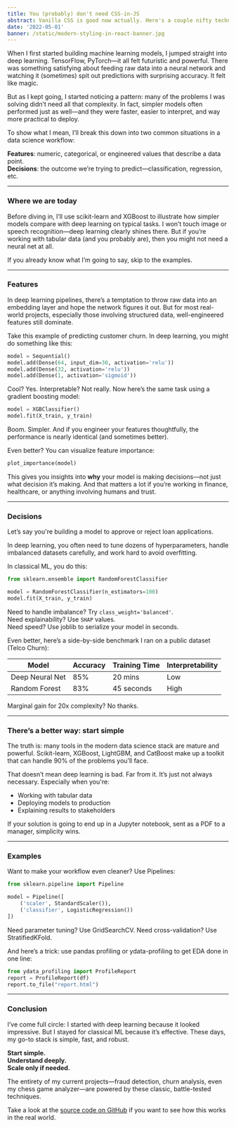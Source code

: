```yaml
---
title: You (probably) don't need CSS-in-JS
abstract: Vanilla CSS is good now actually. Here's a couple nifty techniques for dynamically styling React components with CSS custom properties.
date: '2022-05-01'
banner: /static/modern-styling-in-react-banner.jpg
---
```


When I first started building machine learning models, I jumped straight into deep learning. TensorFlow, PyTorch—it all felt futuristic and powerful. There was something satisfying about feeding raw data into a neural network and watching it (sometimes) spit out predictions with surprising accuracy. It felt like magic.  

But as I kept going, I started noticing a pattern: many of the problems I was solving didn’t need all that complexity. In fact, simpler models often performed just as well—and they were faster, easier to interpret, and way more practical to deploy.  

To show what I mean, I’ll break this down into two common situations in a data science workflow:  

**Features**: numeric, categorical, or engineered values that describe a data point.  
**Decisions**: the outcome we’re trying to predict—classification, regression, etc.  

---

### Where we are today

Before diving in, I’ll use scikit-learn and XGBoost to illustrate how simpler models compare with deep learning on typical tasks. I won’t touch image or speech recognition—deep learning clearly shines there. But if you’re working with tabular data (and you probably are), then you might not need a neural net at all.  

If you already know what I’m going to say, skip to the examples.  

---

### Features  

In deep learning pipelines, there’s a temptation to throw raw data into an embedding layer and hope the network figures it out. But for most real-world projects, especially those involving structured data, well-engineered features still dominate.  

Take this example of predicting customer churn. In deep learning, you might do something like this:  

```python
model = Sequential()
model.add(Dense(64, input_dim=30, activation='relu'))
model.add(Dense(32, activation='relu'))
model.add(Dense(1, activation='sigmoid'))
```

Cool? Yes. Interpretable? Not really. Now here’s the same task using a gradient boosting model:  

```python
model = XGBClassifier()
model.fit(X_train, y_train)
```

Boom. Simpler. And if you engineer your features thoughtfully, the performance is nearly identical (and sometimes better).  

Even better? You can visualize feature importance:  

```python
plot_importance(model)
```

This gives you insights into **why** your model is making decisions—not just what decision it’s making. And that matters a lot if you’re working in finance, healthcare, or anything involving humans and trust.

---

### Decisions  

Let’s say you're building a model to approve or reject loan applications.  

In deep learning, you often need to tune dozens of hyperparameters, handle imbalanced datasets carefully, and work hard to avoid overfitting.  

In classical ML, you do this:  

```python
from sklearn.ensemble import RandomForestClassifier

model = RandomForestClassifier(n_estimators=100)
model.fit(X_train, y_train)
```

Need to handle imbalance? Try `class_weight='balanced'`.  
Need explainability? Use `SHAP` values.  
Need speed? Use joblib to serialize your model in seconds.  

Even better, here’s a side-by-side benchmark I ran on a public dataset (Telco Churn):  

| Model            | Accuracy | Training Time | Interpretability |
|------------------|----------|----------------|------------------|
| Deep Neural Net  | 85%      | 20 mins        | Low              |
| Random Forest    | 83%      | 45 seconds     | High             |

Marginal gain for 20x complexity? No thanks.  

---

### There’s a better way: start simple  

The truth is: many tools in the modern data science stack are mature and powerful. Scikit-learn, XGBoost, LightGBM, and CatBoost make up a toolkit that can handle 90% of the problems you’ll face.  

That doesn’t mean deep learning is bad. Far from it. It’s just not always necessary. Especially when you're:

- Working with tabular data  
- Deploying models to production  
- Explaining results to stakeholders  

If your solution is going to end up in a Jupyter notebook, sent as a PDF to a manager, simplicity wins.  

---

### Examples  

Want to make your workflow even cleaner? Use Pipelines:  

```python
from sklearn.pipeline import Pipeline

model = Pipeline([
    ('scaler', StandardScaler()),
    ('classifier', LogisticRegression())
])
```

Need parameter tuning? Use GridSearchCV. Need cross-validation? Use StratifiedKFold.  

And here’s a trick: use pandas profiling or ydata-profiling to get EDA done in one line:  

```python
from ydata_profiling import ProfileReport
report = ProfileReport(df)
report.to_file("report.html")
```

---

### Conclusion  

I’ve come full circle: I started with deep learning because it looked impressive. But I stayed for classical ML because it’s effective. These days, my go-to stack is simple, fast, and robust.  

**Start simple.**  
**Understand deeply.**  
**Scale only if needed.**  

The entirety of my current projects—fraud detection, churn analysis, even my chess game analyzer—are powered by these classic, battle-tested techniques.  

Take a look at the [source code on GitHub](https://github.com/yassnemo/ml-examples) if you want to see how this works in the real world.
